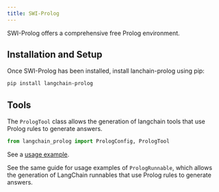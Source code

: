 ```yaml
---
title: SWI-Prolog
---
```


SWI-Prolog offers a comprehensive free Prolog environment.

## Installation and Setup

Once SWI-Prolog has been installed, install lanchain-prolog using pip:

```bash
pip install langchain-prolog
```

## Tools

The `PrologTool` class allows the generation of langchain tools that use Prolog rules to generate answers.

```python
from langchain_prolog import PrologConfig, PrologTool
```

See a [usage example](/oss/integrations/tools/prolog_tool).

See the same guide for usage examples of `PrologRunnable`, which allows the generation
of LangChain runnables that use Prolog rules to generate answers.
